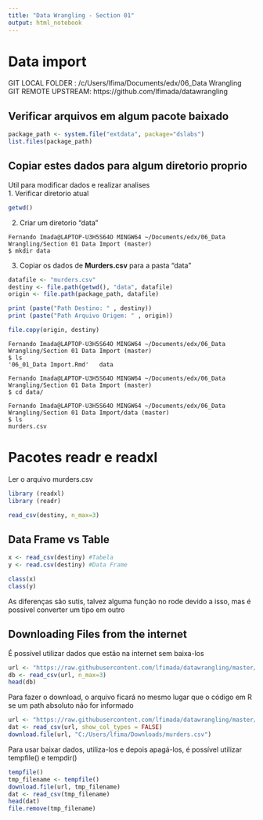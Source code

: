 ```yaml
---
title: "Data Wrangling - Section 01"
output: html_notebook
---
```

# Data import

GIT LOCAL FOLDER : /c/Users/lfima/Documents/edx/06_Data Wrangling <br>
GIT REMOTE UPSTREAM: https://github.com/lfimada/datawrangling <br>


## Verificar arquivos em algum pacote baixado
```r
package_path <- system.file("extdata", package="dslabs")
list.files(package_path)
```
## Copiar estes dados para algum diretorio proprio
Util para modificar dados e realizar analises <br>
1. Verificar diretorio atual
```r
getwd()
```
2. Criar um diretorio "data"
```{}
Fernando Imada@LAPTOP-U3H5S64O MINGW64 ~/Documents/edx/06_Data Wrangling/Section 01 Data Import (master)
$ mkdir data
```

3. Copiar os dados de **Murders.csv** para a pasta "data"
```r
datafile <- "murders.csv"
destiny <- file.path(getwd(), "data", datafile)
origin <- file.path(package_path, datafile)

print (paste("Path Destino: " , destiny))
print (paste("Path Arquivo Origem: " , origin))

```
```r
file.copy(origin, destiny)
```
```{}
Fernando Imada@LAPTOP-U3H5S64O MINGW64 ~/Documents/edx/06_Data Wrangling/Section 01 Data Import (master)
$ ls
'06_01_Data Import.Rmd'   data

Fernando Imada@LAPTOP-U3H5S64O MINGW64 ~/Documents/edx/06_Data Wrangling/Section 01 Data Import (master)
$ cd data/

Fernando Imada@LAPTOP-U3H5S64O MINGW64 ~/Documents/edx/06_Data Wrangling/Section 01 Data Import/data (master)
$ ls
murders.csv
```

# Pacotes readr e readxl

Ler o arquivo murders.csv
```r
library (readxl)
library (readr)
```

```r
read_csv(destiny, n_max=3)
```
## Data Frame vs Table
```r
x <- read_csv(destiny) #Tabela
y <- read.csv(destiny) #Data Frame

class(x)
class(y)
```
As diferenças são sutis, talvez alguma função no rode devido a isso, mas é possivel converter um tipo em outro

## Downloading Files from the internet

É possível utilizar dados que estão na internet sem baixa-los
```r
url <- "https://raw.githubusercontent.com/lfimada/datawrangling/master/Section%2001%20Data%20Import/data/murders.csv"
db <- read_csv(url, n_max=3)
head(db)
```

Para fazer o download, o arquivo ficará no mesmo lugar que o código em R se um path absoluto não for informado
```r
url <- "https://raw.githubusercontent.com/lfimada/datawrangling/master/Section%2001%20Data%20Import/data/murders.csv"
dat <- read_csv(url, show_col_types = FALSE)
download.file(url, "C:/Users/lfima/Downloads/murders.csv")
```
Para usar baixar dados, utiliza-los e depois apagá-los, é possível utilizar tempfile() e tempdir()
```r
tempfile()
tmp_filename <- tempfile()
download.file(url, tmp_filename)
dat <- read_csv(tmp_filename)
head(dat)
file.remove(tmp_filename)
```







